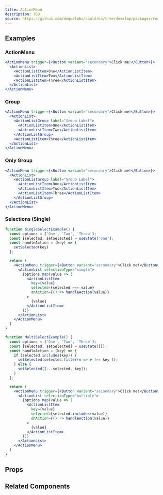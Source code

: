 ```yaml
---
title: ActionMenu
description: TBD
source: https://github.com/dequelabs/cauldron/tree/develop/packages/react/src/components/ActionMenu/ActionMenu.tsx
---
```



## Examples

### ActionMenu

```jsx example
<ActionMenu trigger={<Button variant="secondary">Click me!</Button>}>
  <ActionList>
    <ActionListItem>One</ActionListItem>
    <ActionListItem>Two</ActionListItem>
    <ActionListItem>Three</ActionListItem>
  </ActionList>
</ActionMenu>
```

### Group

```jsx example
<ActionMenu trigger={<Button variant="secondary">Click me!</Button>}>
  <ActionList>
    <ActionListGroup label="Group Label">
      <ActionListItem>One</ActionListItem>
      <ActionListItem>Two</ActionListItem>
    </ActionListGroup>
    <ActionListItem>Three</ActionListItem>
  </ActionList>
</ActionMenu>
```

### Only Group

```jsx example
<ActionMenu trigger={<Button variant="secondary">Click me!</Button>}>
  <ActionList>
    <ActionListGroup label="Group Label">
      <ActionListItem>One</ActionListItem>
      <ActionListItem>Two</ActionListItem>
      <ActionListItem>Three</ActionListItem>
    </ActionListGroup>
  </ActionList>
</ActionMenu>
```

### Selections (Single)

```jsx example
function SingleSelectExample() {
  const options = ['One', 'Two', 'Three'];
  const [selected, setSelected] = useState('One');
  const handleAction = (key) => {
    setSelected(key)
  };

  return (
    <ActionMenu trigger={<Button variant="secondary">Click me!</Button>}>
      <ActionList selectionType="single">
        {options.map(value => (
          <ActionListItem 
            key={value} 
            selected={selected === value}
            onAction={() => handleAction(value)}
          >
            {value}
          </ActionListItem>
        ))}
      </ActionList>
    </ActionMenu>
  )
}
```

```jsx example
function MultiSelectExample() {
  const options = ['One', 'Two', 'Three'];
  const [selected, setSelected] = useState([]);
  const handleAction = (key) => {
    if (selected.includes(key)) {
      setSelected(selected.filter(v => v !== key ));
    } else {
      setSelected([...selected, key]);
    }
  };

  return (
    <ActionMenu trigger={<Button variant="secondary">Click me!</Button>}>
      <ActionList selectionType="multiple">
        {options.map(value => (
          <ActionListItem 
            key={value} 
            selected={selected.includes(value)}
            onAction={() => handleAction(value)}
          >
            {value}
          </ActionListItem>
        ))}
      </ActionList>
    </ActionMenu>
  )
}
```
## Props

<ComponentProps
  children={true}
  props={[]}
/>

## Related Components


